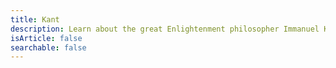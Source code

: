 ```yaml
---
title: Kant
description: Learn about the great Enlightenment philosopher Immanuel Kant
isArticle: false
searchable: false
---
```



<SubdirectoryLanding
    subdirectory="kant"
    tagline="Learn why Kant is the philosopher of the enlightenment bar none!"
/>
